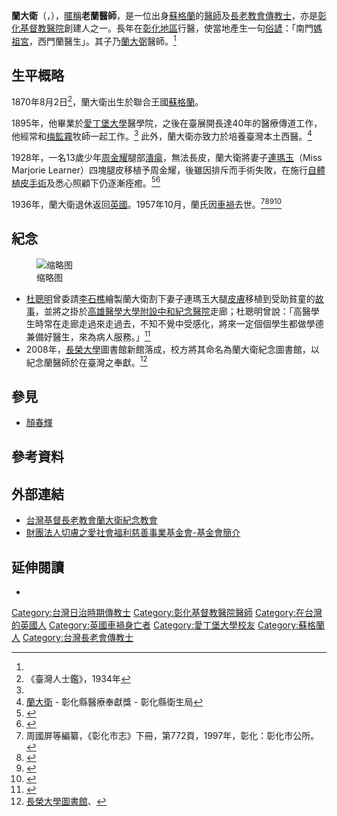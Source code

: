 {{Infobox person
| name          = 蘭大衛
| image         = Davidlandsborough.png
| alt           = 
| caption       = 
| native_name = David Landsborough
| birth_name    = 
| birth_date    = {{Birth date|1870|08|02}}
| birth_place  = {{GBR}} {{SCO}}[[東艾爾郡|東艾爾郡]][[基爾馬諾克|克爾瑪諾克]] <ref>{{cite web |title=蘭大衛 |url=http://www2.cch.org.tw/history/profile.aspx |website=[[彰化基督教醫院|彰化基督教醫院]]院史文物館 |accessdate=2020-07-25}}</ref>
| death_date    = {{death date and age|1957|10|11|1870|8|2}}
| death_place  = {{GBR}}[[薩里郡|薩里郡]][[雷德希爾|雷德希爾]] <ref>{{cite news |title=火車願意等待的人  蘭大衛（Dr. David Lands-borough，1870～1957） |url=http://pctpress.org.tw/mission/landsborough.html |accessdate=2020-07-25 |work=[[台灣教會公報|台灣教會公報]] |issue=2968期 |date=2009年1月12日}}</ref>
| death_cause   = [[交通事故|交通事故]]
| nationality   = {{UK}}
| other_names   = 老蘭醫師
| education = *[[格拉斯哥大學|格拉斯哥大學]]文學碩士
*[[愛丁堡大學|愛丁堡醫科大學]]醫學士
| alma_mater = 
| occupation    = [[醫師|醫師]]、[[傳教士|傳教士]]
| years_active  = 
| known_for     = 創建彰化基督教醫院
| notable_works = 
| children = [[蘭大弼|蘭大弼]]等
| spouse = [[連瑪玉|連瑪玉]]
}}
'''蘭大衛'''（{{lang-en|'''David Landsborough'''}}，{{bd|1870年|8月2日|1957年|10月14日|CatIdx=Landsborough, David}}），[[暱稱|暱稱]]'''老蘭醫師'''，是一位出身[[蘇格蘭|蘇格蘭]]的[[醫師|醫師]]及[[長老教會|長老教會]][[傳教士|傳教士]]，亦是[[彰化基督教醫院|彰化基督教醫院]]創建人之一。長年在[[彰化縣|彰化地區]]行醫，使當地產生一句[[俗諺|俗諺]]：「南門[[南瑤宮|媽祖宮]]，西門蘭醫生」。其子乃[[蘭大弼|蘭大弼]]醫師。<ref name="mkhs-33" />

==生平概略==
1870年8月2日<ref>《臺灣人士鑑》，1934年</ref>，蘭大衛出生於聯合王國[[蘇格蘭|蘇格蘭]]。

1895年，他畢業於[[愛丁堡大學|愛丁堡大學]]醫學院，之後在臺展開長達40年的醫療傳道工作，他經常和[[梅監霧|梅監霧]]牧師一起工作。<ref name="mkhs-33"/> 此外，蘭大衛亦致力於培養臺灣本土西醫。<ref>[http://www.chshb.gov.tw/award/down/A01.pdf 蘭大衛] {{Wayback|url=http://www.chshb.gov.tw/award/down/A01.pdf |date=20161210070517 }} - 彰化縣醫療奉獻獎 - 彰化縣衛生局</ref>

1928年，一名13歲少年[[周金耀|周金耀]]腿部[[潰瘍|潰瘍]]，無法長皮，蘭大衛將妻子[[連瑪玉|連瑪玉]]（Miss Marjorie Learner）四塊腿皮移植予周金耀，後雖因排斥而手術失敗，在施行[[自體植皮|自體植皮]][[手術|手術]]及悉心照顧下仍逐漸痊癒。<ref>{{Cite web|url=http://mkhs.kmu.edu.tw/index.php/zh-TW/kmu-history|title=高醫校史暨南臺灣醫療史料館 - 校史館|accessdate=2016-12-01|work=mkhs.kmu.edu.tw}}</ref><ref>{{Cite web|url=http://old.ltn.com.tw/2004/new/may/9/today-o1.htm|title=自由時報電子新聞網-自由廣場|accessdate=2016-12-10|work=old.ltn.com.tw}}</ref>

1936年，蘭大衛退休返回[[英國|英國]]。1957年10月，蘭氏因[[車禍|車禍]]去世。<ref>周國屏等編纂，《彰化市志》下冊，第772頁，1997年，彰化：彰化市公所。</ref><ref name="mkhs-33">{{cite web|url=http://203.65.117.106/project/people/main3_3.htm|title=割膚之愛的醫療傳道者－蘭大衛|publisher=台灣醫療史料數位博物館|date=2004|archivedate=2009-03-02|archiveurl=https://web.archive.org/web/20090302092844/http://203.65.117.106/project/people/main3_3.htm|deadurl=yes}}</ref><ref>{{Cite web|url=http://www.bdcconline.net/zh-hant/stories/by-person/l/lan-dawei.php|title=蘭大衛|accessdate=2016-12-10|author=|date=|work=www.bdcconline.net|publisher=|archive-url=https://web.archive.org/web/20161210101434/http://www.bdcconline.net/zh-hant/stories/by-person/l/lan-dawei.php|archive-date=2016-12-10|dead-url=yes}}</ref><ref>{{Cite web|url=http://www.laijohn.com/archives/pm/Landsborough,D/memory/Li,Ksiong.htm|title=數念蘭醫生（李嘉嵩）|accessdate=2017-11-13|work=}}</ref>

==紀念==
[[File:蘭大衛醫師皮膚移植手術.jpg|缩略图]]
* [[杜聰明|杜聰明]]曾委請[[李石樵|李石樵]]繪製蘭大衛割下妻子連瑪玉大腿[[皮膚|皮膚]]移植到受助貧童的[[故事|故事]]，並將之掛於[[高雄醫學院|高雄醫學大學附設中和紀念醫院]]走廊；杜聰明曾說：「高醫學生時常在走廊走過來走過去，不知不覺中受感化，將來一定個個學生都做學德兼備好醫生，來為病人服務。」<ref>{{Cite news|url=http://www.peoplenews.tw/news/409640c3-97f2-43fd-98e8-46796425acef|title=【仁醫心路】台灣史上第一位博士：杜聰明|author=|date=|work=【民報】|accessdate=2017-10-19|language=zh-TW}}</ref>
* 2008年，[[長榮大學|長榮大學]]圖書館新館落成，校方將其命名為蘭大衛紀念圖書館，以紀念蘭醫師於在臺灣之奉獻。<ref>[http://eservice.lib.cjcu.edu.tw 長榮大學圖書館]、{{cite web|url=http://sites.cjcu.edu.tw/ipr/page_S0017009.html |title=圖書館藏管理機制|date=2016-03-28 |quote= （多媒體視聽區位於蘭大衛紀念圖書館五樓） |publisher= 長榮大學圖書館|accessdate=2016-04-02}}</ref>

== 參見 ==
* [[顏春輝|顏春輝]]

==參考資料==
<div class="references-small">
<references />
</div>

== 外部連結 ==
{{commonscat|David Landsborough III}}
* [http://www.lantaioe1965.org.tw/page.asp?page=11 台灣基督長老教會蘭大衛紀念教會]
* [http://www.sgwlf.artcom.tw/ap/cust_view.aspx?bid=205 財團法人切膚之愛社會福利慈善事業基金會-基金會簡介]

==延伸閱讀==
*{{Cite web|url=http://www.laijohn.com/archives/pm/Landsborough,D/Khous.htm|title=蘭大衛夫婦與許家|accessdate=2016-12-01|work=www.laijohn.com}} 

{{DEFAULTSORT:Landsborough, David}}
[[Category:台灣日治時期傳教士|Category:台灣日治時期傳教士]]
[[Category:彰化基督教醫院醫師|Category:彰化基督教醫院醫師]]
[[Category:在台灣的英國人|Category:在台灣的英國人]]
[[Category:英國車禍身亡者|Category:英國車禍身亡者]]
[[Category:愛丁堡大學校友|Category:愛丁堡大學校友]]
[[Category:蘇格蘭人|Category:蘇格蘭人]]
[[Category:台灣長老會傳教士|Category:台灣長老會傳教士]]